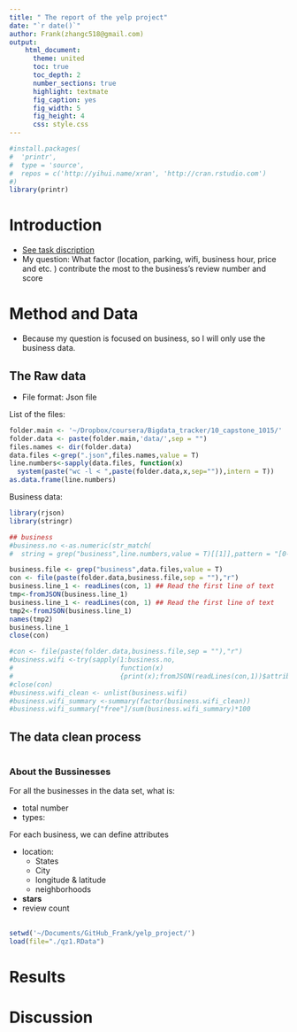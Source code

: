 ```yaml
---
title: " The report of the yelp project"
date: "`r date()`"
author: Frank(zhangc518@gmail.com)
output: 
    html_document:
      theme: united
      toc: true
      toc_depth: 2
      number_sections: true
      highlight: textmate
      fig_caption: yes 
      fig_width: 5
      fig_height: 4
      css: style.css
---
```

```r
#install.packages(
#  'printr',
#  type = 'source',
#  repos = c('http://yihui.name/xran', 'http://cran.rstudio.com')
#)
library(printr)
```


# Introduction 

* [See task discription](Brainstroming.html)
* My question: What factor (location, parking, wifi, business hour, price and etc. ) contribute the most to the business’s review number and score

# Method and Data 

* Because my question is focused on business, so I will only use the business data. 

## The Raw data 

* File format: Json file 

List of the files: 

```r
folder.main <- '~/Dropbox/coursera/Bigdata_tracker/10_capstone_1015/'
folder.data <- paste(folder.main,'data/',sep = "")
files.names <- dir(folder.data)
data.files <-grep(".json",files.names,value = T)
line.numbers<-sapply(data.files, function(x)
  system(paste("wc -l < ",paste(folder.data,x,sep="")),intern = T))
as.data.frame(line.numbers)
```

Business data:
```r
library(rjson)
library(stringr)

## business
#business.no <-as.numeric(str_match(
#  string = grep("business",line.numbers,value = T)[[1]],pattern = "[0-9]+"))

business.file <- grep("business",data.files,value = T)
con <- file(paste(folder.data,business.file,sep = ""),"r")
business.line_1 <- readLines(con, 1) ## Read the first line of text 
tmp<-fromJSON(business.line_1)
business.line_1 <- readLines(con, 1) ## Read the first line of text 
tmp2<-fromJSON(business.line_1)
names(tmp2)
business.line_1
close(con)

#con <- file(paste(folder.data,business.file,sep = ""),"r")
#business.wifi <-try(sapply(1:business.no, 
#                           function(x) 
#                           {print(x);fromJSON(readLines(con,1))$attributes$`Wi-Fi`}))
#close(con)
#business.wifi_clean <- unlist(business.wifi)
#business.wifi_summary <-summary(factor(business.wifi_clean))
#business.wifi_summary["free"]/sum(business.wifi_summary)*100

```


## The data clean process 

```r

```


### About the Bussinesses 

For all the businesses in the data set, what is:

* total number 
* types:  

For each business, we can define attributes

* location: 
    + States 
    + City
    + longitude & latitude 
    + neighborhoods 
* **stars**
* review count



## 



```r
setwd('~/Documents/GitHub_Frank/yelp_project/') 
load(file="./qz1.RData")

```


# Results 

# Discussion 